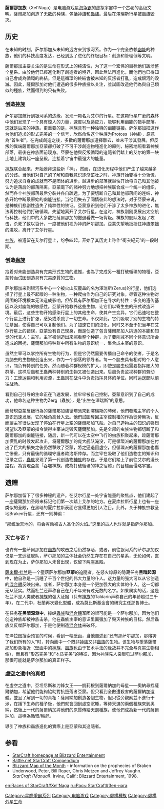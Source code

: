 {{In-universe}}
{{Unreferenced|time=2008-11-21}}
{{noteTA
|T=zh:萨尔娜迦族;zh-cn:萨尔娜迦族;zh-tw:薩爾納加;zh-hk:薩爾那加
|G1=Games
|G2=StarCraft
|1=zh:萨尔娜迦族;zh-cn:萨尔娜迦族;zh-tw:薩爾納加;zh-hk:薩爾那加
}}
'''薩爾那加族'''（Xel'Naga）是电脑游戏[[星海争霸|星海争霸]]的虚拟宇宙中一个古老的高级文明。薩爾那加创造了无数的种族，包括[[Protoss|神族]]和[[Zerg|蟲族]]。最后在澤瑞斯行星被蟲族毁灭。

== 历史 ==
在未知的时刻，萨尔那加从未知的远方来到银河系。作为一个完全依赖[[幽能|幽能]]的种族，他们的科技高度发达，已经到达了进化的终极目标：创造和管理低等文明。

薩爾那加主要关注的是生命在形式上的纯洁性，为了这一个宏伟的目标他们跋涉整个星系。由於他們已經進化到了創造者的境界，因此無法再進化，而他們也已得知自己會成為循環的終結。但是這循環的終結會被未知的反叛者打亂，造成銀河的毀滅。因此，薩爾那加对他们遭遇的很多种族投以关注，並試圖改造他們為與自己類似的種族，然而得到的只有失败。

=== 创造[[Protoss|神族]] ===
萨尔那加航行到银河系的边缘，发现一颗名为艾尔的行星。在这颗行星广袤的森林中他们发现了一个具有惊人的力量，速度以及适应力，能够利用幽能的猎手部落。这就是后来的神族。更重要的是，神族具有一种独特的幽能链接。萨尔那加把这作为他们追求的形式完美的一个信号，欣然命名这个种族为Protoss（神族），原意為“首生者”。在完成創造之後，多數的薩爾那加選擇離去，並未干涉其發展。但反叛的異端薩爾那加亞蒙卻打破了不可干涉創造物種進化的原則，秘密地照看着神族部落，最後在神族面前现身。亞蒙在他與反叛循環的追隨者們踏上的艾尔的第一块土地上建筑起一座圣殿，连接着宇宙中最强大的能量。

[[Protoss|神族]]联合起来，开始膜拜这些新「神」。然而，在进化历程中他们产生了越来越多的分歧。当他们对自己的了解和自我意识逐渐茁壮之时，神族开始变得十分骄傲，努力追求自身的成就而不是团体的进步。越进步的部落就越快开始将自己和其他被认为是落后的部落隔离。亞蒙麾下的諸神努力地想把神族联合成一个统一的组织，然而各个神族部落最后分裂并各自疏远。为了要切断自己和其他部落间的连结，神族开始中断最原始的幽能链接。当他们失去了同情彼此的想法时，对于亞蒙来说，是神族们悲剧性遺失了纯粹性的铁证。亞蒙意识到他们干涉了太多神族的进化，無法再控制他們打破循環，失望地离开了艾尔行星。在这时，神族刚刚发展出太空航行科技，他们中的大多数把薩爾那加的撤退看做一场背叛。神族的舰队发起了攻击，杀死了数以百计，一度被他们视为神的萨尔那加。亞蒙失望地抵挡住神族笨拙的进攻，离开了艾尔行星。

[[Protoss|神族]]，被遗留在艾尔行星上，纷争四起。开始了其历史上称作“衝突紀元”的一段时期。

=== 创造[[Zerg|蟲族]] ===
抱着对未能创造具有完美形式生物的遗憾，也為了完成另一種打破循環的物種，亞蒙转而试图创造具有完美原質的生物。

萨尔那加来到银河系中心一个被火山灰覆盖的名为澤瑞斯(Zerus)的行星，他们选择了行星上最不起眼的一种生物，一种爬虫作为自己的研究对象。尽管这种生物对周围的环境根本无法造成影响，但卻具有萨尔那加正在寻求的特性：多变的遗传基因以及对幽能的敏感性。亞蒙开始教养这些生物，让它们以寄生虫的形式改造环境。最后，这些生物开始感染行星上的其他生命，使其产生变异。它们迅速地在整个行星上进行扩张，感染或杀戮了一切生命。不仅如此，它们吸取了别的生物的特征基因，使得自己可以复制他们。为了加速它们的进化，同时又不至于犯当年在艾尔行星上的错误，亞蒙没有自己现身，而是创造了包含薩爾那加人挑选的本能和知觉的代言人：主宰。主宰被创造出来照看整个种群，为了要削减不同个体意识所会造成的困扰，薩爾那加将种群中所有生物的意识统一、集合成主宰的意识。

虽然主宰可以掌控所有生物的行为，但是它仍然需要传播自己命令的使者，于是名为脑虫的生物被创造出来，作为一个部落的领导者。每一个脑虫具有相对的个人意识，领负有特别的任务。然而随着种群规模的扩大，即使是脑虫也需要指挥庞大的群落，这样后蟲和王蟲两种特别的生物又被创造出来。后蟲负责监视种群的劳动力：工蜂运输和利用资源，王蟲则在战斗中负责指挥具体的单位，同时运送部队前往战场。

看到自己引导的生命正在飞速发展，並牢牢被自己控制，亞蒙意识到了自己的成功，他命名这种生物为Zerg（蟲族），是“出生在澤瑞斯”的意思。

而發現亞蒙反叛行為的薩爾那加族循環派來到澤瑞斯的時候，他們發現主宰的个人意识迅速发展，它的触角高耸入云。他們試圖奪回主宰控制權的作為徒勞無功，反而讓主宰很快发现了停泊在行星上空的薩爾那加飞船。对自己造物主的知识的强烈渴望以及亞蒙的指令使得主宰决定毁灭薩爾那加。先是全部的虫族生物都切断了和薩爾那加的幽能链接，随后，新一代可以在太空中飞行的虫族积聚起来，趁薩爾那加慌乱的时候发起攻击，将薩爾那加的庞大舰队淹没，可是循環派的薩爾那加在付出了巨大的損失之後仍然擊敗了亞蒙，將之逼退回虛空，但循環派的薩爾那加也傷亡慘重，只有最後的循環守護者歐洛斯倖存。而主宰在吸取了他们造物主的知识和记录之后，[[Zerg|蟲族]]发现了第一代创造物[[Protoss|神族]]的存在。于是它们踏上了前往艾尔的漫长路程，為實現亞蒙「吞噬神族，成為打破循環的神之宿體」的目標而侵略宇宙。

== 遗赠 ==
萨尔那加留下了很多神秘的遗产。在艾尔行星一处宇宙能量的聚焦点，他们建起了一座薩爾那加圣殿来标记他们第一次踏上艾尔的地方。在夏库拉斯行星上也有一座类似的圣殿，在黑暗的夏库拉斯表面它显得更加引人注目。此外，关于神族宗教圣地Braken行星，还有一则神谕：

“那统治天地的，将会挥动被古人圣化的火焰。”这里的古人也许就是指萨尔那加。

=== 灭亡与否？ ===
也许有一些萨爾那加在[[Zerg|蟲族]]的攻击之后仍然存活，或者，前往银河系的萨尔那加仅仅是一支远征舰队，萨尔那加的主体社会仍然生存在在自己的星系，无论如何，直到现在为止，萨尔那加人未曾出现，仅留下两座圣殿。

[[薩米爾·杜兰|薩米爾·杜兰]]是一个墮落萨尔那加'''亞蒙'''的追隨者。在怒火燎原的隐藏任务'''黑暗起源'''中，他自称是一沉睡了千百个世纪的伟大力量的仆人。这力量的强大可以从它创造的[[混合體_(星海爭霸)|混合體]]反映出来。或者，萨尔那加本身是一个更加强大的实体的仆人。这一切都无从证实。然而杜兰还声称自己在几千年来有过无数的名字。如果属实的话，这是杜兰不是人类或者[[Protoss|神族]]的强大证据（只有[[Protoss|神族]]的Taldarin声称自己的年龄超过三千年）。在二代中，杜蘭再次變化型體，成為莫比斯基金會的研究主任那魯博士。

在任务'''在黑暗深淵中'''，操纵[[Zerg|蟲族]]和[[混合體_(星海爭霸)|混合體]]军团的很可能是一个萨尔那加，因为他们创造神族却被神族击杀，他在蟲族主宰的意识里面强加了毁灭神族的目标。然后蟲族又反噬萨尔那加，于是他便制造[[混合体_(星海爭霸)|混合体]]来破坏。

在泽拉图搜索预言的时候，看到一幅壁画，当他自述到“还有那萨尔那加，那熔铸了我们所有的人”时，转向画中一个既非[[Protoss|神族]]又非[[Zerg|蟲族]]的生物。该生物与堕落薩爾那加形象相近（壁画中的[[Protoss|神族]]、[[Zerg|蟲族]]也由于艺术手法的缘故并不完全与真实生物相像），而且有“形态完美”和“本质完美”的特征，因为神族先人亲眼见过萨尔那加，那很可能就是萨尔那加的真正样子。

=== 虛空之遺中的真相 ===
在虛空之遺中，亞坦尼斯和刀鋒女王——凱莉根到薩爾納加的母星——奧納尋找薩爾納加，希望他們能夠協助對抗墮落者亞蒙。但只看到全數遭殺害的薩爾納加遺體。並且了解到一切的真相：薩爾納加創造各個生物，但只從旁觀察並不進行干涉，在播下生命的種子後，他們就會回到虛空沉睡，等待天選的兩個種族來到奧納，然後上一代的薩爾納加將他們的原質傳給天選種族，使他們成為新一代的薩爾納加，這稱為循環/輪迴。

導引了神族和蟲族進化的實際上是亞蒙和其追隨者。

== 参看 ==
* [http://www.blizzard.com/starcraft/ StarCraft homepage at Blizzard Entertainment] {{Wayback|url=http://www.blizzard.com/starcraft/ |date=20070813210931 }}
* [https://web.archive.org/web/20041015045219/http://www.battle.net/scc/ Battle.net StarCraft Compendium]
* [https://web.archive.org/web/20060512113002/http://www.battle.net/scc/os/0998.shtml Blizzard Map of the Month] - information on the prophecies of Braken
* Underwood, Peter, Bill Roper, Chris Metzen and Jeffrey Vaughn. ''StarCraft (Manual)''. Irvine, Calif.: Blizzard Entertainment, 1998.
{{星际争霸}}
{{DEFAULTSORT:Xel'Naga}}
[[Category:星際爭霸系列|Category:星際爭霸系列]]
[[Category:电脑游戏|Category:电脑游戏]]
[[Category:虛構種族|Category:虛構種族]]
[[Category:虛構外星生命|Category:虛構外星生命]]

[[en:Races_of_StarCraft#Xel'Naga|en:Races of StarCraft#Xel'Naga]]
[[ru:Расы_StarCraft#Зел-нага|ru:Расы StarCraft#Зел-нага]]